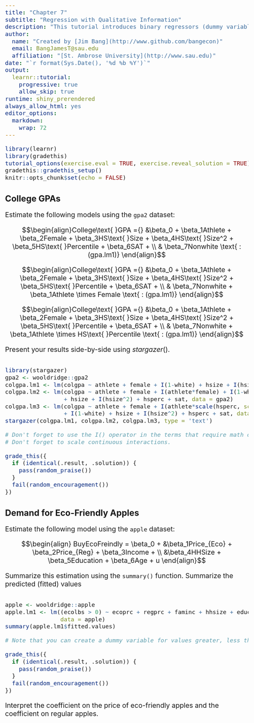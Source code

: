 ```yaml
---
title: "Chapter 7"
subtitle: "Regression with Qualitative Information"
description: "This tutorial introduces binary regressors (dummy variables)."
author: 
  name: "Created by [Jim Bang](http://www.github.com/bangecon)"
  email: BangJamesT@sau.edu
  affiliation: "[St. Ambrose University](http://www.sau.edu)"
date: "`r format(Sys.Date(), '%d %b %Y')`"
output: 
  learnr::tutorial:
    progressive: true
    allow_skip: true
runtime: shiny_prerendered
always_allow_html: yes
editor_options: 
  markdown: 
    wrap: 72
---
```


<style type="text/css">
h1{font-size: 24pt}
h2{font-size: 20pt}
h3{font-size: 18pt}
h4,h5,h6{font-size: 16pt}
body{font-size: 16pt}
</style>

```r
library(learnr)
library(gradethis)
tutorial_options(exercise.eval = TRUE, exercise.reveal_solution = TRUE)
gradethis::gradethis_setup()
knitr::opts_chunk$set(echo = FALSE)
```

## College GPAs

Estimate the following models using the `gpa2` dataset: 

$$\begin{align}College\text{ }GPA ={} &\beta_0 + \beta_1Athlete + \beta_2Female + \beta_3HS\text{ }Size + \beta_4HS\text{ }Size^2 + \beta_5HS\text{ }Percentile + \beta_6SAT + \\ & \beta_7Nonwhite \text{ : (gpa.lm1)} \end{align}$$ 

$$\begin{align}College\text{ }GPA ={} &\beta_0 + \beta_1Athlete + \beta_2Female + \beta_3HS\text{ }Size + \beta_4HS\text{ }Size^2 + \beta_5HS\text{ }Percentile + \beta_6SAT + \\ & \beta_7Nonwhite + \beta_1Athlete \times Female \text{ : (gpa.lm1)} \end{align}$$

$$\begin{align}College\text{ }GPA ={} &\beta_0 + \beta_1Athlete + \beta_2Female + \beta_3HS\text{ }Size + \beta_4HS\text{ }Size^2 + \beta_5HS\text{ }Percentile + \beta_6SAT + \\ & \beta_7Nonwhite + \beta_1Athlete \times HS\text{ }Percentile \text{ : (gpa.lm1)} \end{align}$$ 

Present your results side-by-side using $stargazer()$. 

```r

```

```r
library(stargazer)
gpa2 <- wooldridge::gpa2
colgpa.lm1 <- lm(colgpa ~ athlete + female + I(1-white) + hsize + I(hsize^2) + hsperc + sat, data = gpa2)
colgpa.lm2 <- lm(colgpa ~ athlete + female + I(athlete*female) + I(1-white) 
                 + hsize + I(hsize^2) + hsperc + sat, data = gpa2)
colgpa.lm3 <- lm(colgpa ~ athlete + female + I(athlete*scale(hsperc, scale = FALSE)) 
                 + I(1-white) + hsize + I(hsize^2) + hsperc + sat, data = gpa2)
stargazer(colgpa.lm1, colgpa.lm2, colgpa.lm3, type = 'text')
```

```r
# Don't forget to use the I() operator in the terms that require math operations.
# Don't forget to scale continuous interactions. 
```

```r
grade_this({
  if (identical(.result, .solution)) {
    pass(random_praise())
  }
  fail(random_encouragement())
})
```

## Demand for Eco-Friendly Apples

Estimate the following model using the `apple` dataset: 

$$\begin{align} 
BuyEcoFreindly = \beta_0 + &\beta_1Price_{Eco} + \beta_2Price_{Reg} + \beta_3Income + \\ 
&\beta_4HHSize + \beta_5Education + \beta_6Age + u 
\end{align}$$ 

Summarize this estimation using the `summary()` function. Summarize the predicted (fitted) values

```r

```

```r
apple <- wooldridge::apple
apple.lm1 <- lm((ecolbs > 0) ~ ecoprc + regprc + faminc + hhsize + educ + age,
                data = apple)
summary(apple.lm1$fitted.values)
```

```r
# Note that you can create a dummy variable for values greater, less than, or equal to a threshold value using the <, >, and = operators within parentheses. You do not need the I() function, just parentheses. 
```

```r
grade_this({
  if (identical(.result, .solution)) {
    pass(random_praise())
  }
  fail(random_encouragement())
})
```

Interpret the coefficient on the price of eco-friendly apples and the coefficient on regular apples. 
